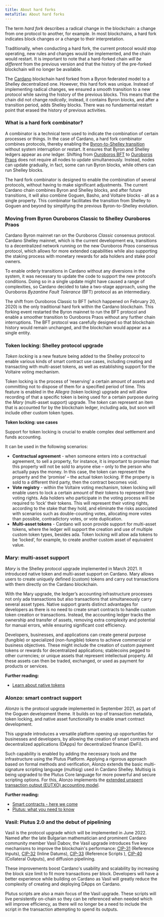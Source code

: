 ```yaml
---
title: About hard forks
metaTitle: About hard forks
---
```


The term _hard fork_ describes a radical change in the blockchain: a change from
one protocol to another, for example. In most blockchains, a hard fork
indicates block changes or a change to their interpretation. 

Traditionally, when conducting a hard fork, the current protocol would stop operating,
new rules and changes would be implemented, and the chain would restart. It is important to
note that a hard-forked chain _will be different_ from the previous version and
that the history of the pre-forked blockchain will no longer be available.

The [Cardano](https://cardano.org/) blockchain hard forked from a Byron federated model to
a Shelley decentralized one. However, this hard fork was unique. Instead of
implementing radical changes, we ensured a smooth transition to a new protocol
while saving the history of the previous blocks. This means that the chain did
not change *radically*, instead, it contains Byron blocks, and after a transition
period, adds Shelley blocks. There was no fundamental restart point that erased
the history of previous activities.

### What is a hard fork combinator?
A combinator is a technical term used to indicate the combination of certain
processes or things. In the case of Cardano, a hard fork combinator combines
protocols, thereby enabling the [Byron-to-Shelley transition](https://iohk.io/en/blog/posts/2020/04/29/from-byron-to-shelley-part-one-the-testnets/) without system
interruption or restart. It ensures that Byron and Shelley ledgers appear as *one*
ledger. Shifting from [Ouroboros BFT](https://eprint.iacr.org/2018/1049.pdf) to [Ouroboros Praos](https://iohk.io/en/research/library/papers/ouroboros-praosan-adaptively-securesemi-synchronous-proof-of-stake-protocol/) does not require all nodes to
update simultaneously. Instead, nodes can update gradually, in fact, some can
run Byron blocks, while others can run Shelley blocks.

The hard fork combinator is designed to enable the combination of several
protocols, without having to make significant adjustments. The current Cardano
chain combines Byron and Shelley blocks, and after future transitions, it will
also combine Goguen, Basho, and Voltaire blocks - all as a single property. This
combinator facilitates the transition from Shelley to Goguen and beyond by
simplifying the previous Byron-to-Shelley evolution.

### Moving from Byron Ouroboros Classic to Shelley Ouroboros Praos
Cardano Byron mainnet ran on the Ouroboros _Classic_ consensus protocol. Cardano
Shelley mainnet, which is the current development era, transitions to a
decentralized network running on the new Ouroboros _Praos_ consensus protocol,
which allows for more extended capabilities while also supporting the staking
process with monetary rewards for ada holders and stake pool owners.

To enable orderly transitions in Cardano without any diversions in the system,
it was necessary to update the code to support the new protocol’s conditions.
Doing so in a single update might have caused a range of complexities, so
Cardano decided to take a two-stage approach, using the Ouroboros _Byzantine
Fault Tolerance_ (BFT) protocol as an intermediary.

The shift from Ouroboros Classic to BFT (which happened on February 20, 2020) is
the only traditional hard fork within the Cardano blockchain. This forking event
restarted the Byron mainnet to run the BFT protocol and enable a smoother
transition to Ouroboros Praos without any further chain interruptions. The BFT
protocol was carefully designed so that blockchain history would remain
unchanged, and the blockchain would appear as a single entity.

### Token locking: Shelley protocol upgrade

_Token locking_ is a new feature being added to the Shelley protocol to
enable various kinds of smart contract use cases, including creating and
transacting with multi-asset tokens, as well as establishing support for the
Voltaire voting mechanism. 

Token locking is the process of ‘reserving’ a certain amount of assets and 
committing not to dispose of them for a specified period of time. This feature
is enabled in the _Allegra_ (token locking) upgrade and will allow recording of
that a specific token is being used for a certain purpose during the _Mary_ 
(multi-asset support) upgrade. The _token_ can represent an item that is accounted
for by the blockchain ledger, including ada, but soon will include other custom token types.

**Token locking: use cases**

Support for token locking is crucial to enable complex deal settlement and funds
accounting. 

It can be used in the following scenarios:

- **Contractual agreement** - when someone enters into a contractual agreement,
  to sell a property, for instance, it is important to promise that this
  property will not be sold to anyone else – only to the person who actually
  pays the money. In this case, the token can represent the property and the
  ‘promise’ – the actual token locking. If the property is sold to a different
  third party, then the contract becomes void.
- **Vote registry** - within the Voltaire voting mechanism, token locking will
  enable users to lock a certain amount of their tokens to represent their
  voting rights. Ada holders who participate in the voting process will be
  required to ‘lock’ their tokens. This will represent their voting rights,
  according to the stake that they hold, and eliminate the risks associated with
  scenarios such as double-counting votes, allocating more votes than possible,
  contradictory votes, or vote duplication.
- **Multi-asset tokens** - Cardano will soon provide support for multi-asset
  tokens, where the ledger will support the creation and use of multiple custom
  token types, besides ada. Token locking will allow ada tokens to be ‘locked’,
  for example, to create another custom asset of equivalent value.

### Mary: multi-asset support

*Mary* is the Shelley protocol upgrade implemented in March 2021. It introduced native token and multi-asset support on Cardano. Mary allows users to create uniquely defined (custom) tokens and carry out transactions with them directly on the Cardano blockchain.

With the Mary upgrade, the ledger’s accounting infrastructure processes not only ada transactions but also transactions that simultaneously carry several asset types. Native support grants distinct advantages for developers as there is no need to create smart contracts to handle custom token creation or transactions. Instead, the accounting ledger tracks the ownership and transfer of assets, removing extra complexity and potential for manual errors, while ensuring significant cost efficiency.

Developers, businesses, and applications can create general purpose (fungible) or specialized (non-fungible) tokens to achieve commercial or business objectives. These might include the creation of custom payment tokens or rewards for decentralized applications; stablecoins pegged to other currencies; or unique assets that represent intellectual property. All these assets can then be traded, exchanged, or used as payment for products or services.

**Further reading:**
-   [Learn about native tokens](https://docs.cardano.org/native-tokens/learn)
    
### Alonzo: smart contract support
*Alonzo* is the protocol upgrade implemented in September 2021, as part of the Goguen development theme. It builds on top of transaction metadata, token locking, and native asset functionality to enable smart contract development.

This upgrade introduces a versatile platform opening up opportunities for businesses and developers, by allowing the creation of smart contracts and decentralized applications (DApps) for decentralized finance (DeFi).

Such capability is enabled by adding the necessary tools and the infrastructure using the Plutus Platform. Applying a rigorous approach based on formal methods and verification, Alonzo extends the basic multi-signature scripting language (multisig) used in Cardano Shelley. Multisig is being upgraded to the Plutus Core language for more powerful and secure scripting options. For this, Alonzo implements the [extended unspent transaction output (EUTXO) accounting model](https://iohk.io/en/blog/posts/2021/03/12/cardanos-extended-utxo-accounting-model-part-2/).

**Further reading:**
-   [Smart contracts - here we come](https://iohk.io/en/blog/posts/2021/04/08/smart-contracts-%E2%80%93-here-we-come/)
-   [Plutus: what you need to know](https://iohk.io/en/blog/posts/2021/04/13/plutus-what-you-need-to-know/)

### Vasil: Plutus 2.0 and the debut of pipelining

Vasil is the protocol upgrade which will be implemented in June 2022. Named after the late Bulgarian mathematician and prominent Cardano community member Vasil Dabov, the Vasil upgrade introduces five key mechanisms to improve the blockchain's performance: [CIP-31](https://cips.cardano.org/cip/CIP-0031) (Reference Inputs), [CIP-32](https://cips.cardano.org/cip/CIP-0032) (Inline Datums), [CIP-33](https://cips.cardano.org/cip/CIP-0033) (Reference Scripts ), [CIP-40](https://cips.cardano.org/cip/CIP-0040) (Collateral Outputs), and diffusion pipelining.

These improvements boost Cardano's usability and scalability by increasing the block size limit to fit more transactions per block. Developers will have a better experience while building on Cardano as Vasil will greatly reduce the complexity of creating and deploying DApps on Cardano.

Plutus scripts are also a main focus of the Vasil upgrade. These scripts will live persistently on-chain so they can be referenced when needed which will improve efficiency, as there will no longer be a need to include the script in the transaction attempting to spend its outputs.
